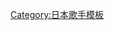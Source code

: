 {{Navbox Musical artist
|name = 小野惠令奈
|title= [[小野惠令奈]]
| background = solo_singer
| state  = collapsed
|group1 = 歌曲
|list1 = {{Navbox Musical artist|child
|group1 = 單曲
|list1 = 1.[[Erepyon (小野惠令奈單曲)|Erepyon]] - 2.[[えれにゃん|Erenyan]] - 3.[[Say!!竭盡全力]] - 4.[[你那天的笑意。]] - 5. [[戰鬥吧☆英雄]]
|group2 = 其他名義
|list2 = [[驚喜的淚水！|FIRST LOVE]]
|group3 = 專輯
|list3 = {{Navbox Musical artist|child
|group1 = 原創
|list1 =[[ERENA]] 
<!--|group2 = 
|list2 = --> 
}}}}
|group3 = 演出<br />
|list3 = {{Navbox Musical artist|child
|group1 = 電視劇
|list1 = [[TANK-TOP FIGHTER]]
}}
|group4 = 相關條目
|list4 = [[LesPros娛樂]] - [[日本華納音樂]] - [[AKB48]]
}}
<noinclude>
{{DEFAULTSORT:Ono, Erena}}
[[Category:日本歌手模板]]
</noinclude>